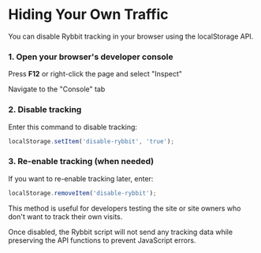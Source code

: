 
# Hiding Your Own Traffic

You can disable Rybbit tracking in your browser using the localStorage API.

<Steps>

### 1. Open your browser's developer console

Press **F12** or right-click the page and select "Inspect"

Navigate to the "Console" tab

### 2. Disable tracking

Enter this command to disable tracking:

```js
localStorage.setItem('disable-rybbit', 'true');
```

### 3. Re-enable tracking (when needed)

If you want to re-enable tracking later, enter:

```js
localStorage.removeItem('disable-rybbit');
```

</Steps>

This method is useful for developers testing the site or site owners who don't want to track their own visits.

Once disabled, the Rybbit script will not send any tracking data while preserving the API functions to prevent JavaScript errors.
